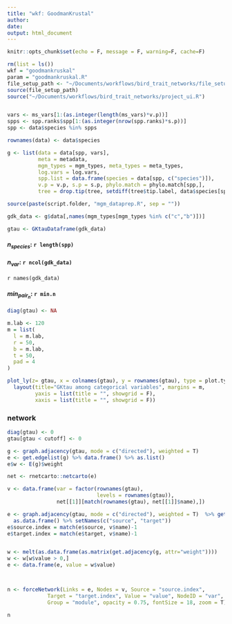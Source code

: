 ```yaml
---
title: "wkf: GoodmanKrustal"
author: 
date: 
output: html_document
---
```


```r
knitr::opts_chunk$set(echo = F, message = F, warning=F, cache=F)
```
```r
rm(list = ls())
wkf = "goodmankruskal"
param = "goodmankruskal.R"
file_setup_path <- "~/Documents/workflows/bird_trait_networks/file_setup.R"
source(file_setup_path)
source("~/Documents/workflows/bird_trait_networks/project_ui.R")



```



```r


vars <- ms_vars[1:(as.integer(length(ms_vars)*v.p))]
spps <- spp.ranks$spp[1:(as.integer(nrow(spp.ranks)*s.p))]
spp <- data$species %in% spps

rownames(data) <- data$species

```




```r

g <- list(data = data[spp, vars], 
          meta = metadata, 
          mgm_types = mgm_types, meta_types = meta_types, 
          log.vars = log.vars, 
          spp.list = data.frame(species = data[spp, c("species")]),
          v.p = v.p, s.p = s.p, phylo.match = phylo.match[spp,],
          tree = drop.tip(tree, setdiff(tree$tip.label, data$species[spp])))

source(paste(script.folder, "mgm_dataprep.R", sep = ""))

```


```r

gdk_data <- g$data[,names(mgm_types[mgm_types %in% c("c","b")])]

gtau <- GKtauDataframe(gdk_data)


```

#### $n_{species}$: `r length(spp)`

#### $n_{var}$: `r ncol(gdk_data)`

`r names(gdk_data)`

#### ${min}_{{pair}_n}$: `r min.n`

```r
diag(gtau) <- NA

m.lab <- 120
m = list(
  l = m.lab,
  r = 50,
  b = m.lab,
  t = 50,
  pad = 4
)

plot_ly(z= gtau, x = colnames(gtau), y = rownames(gtau), type = plot.type) %>%
  layout(title="GKtau among categorical variables", margins = m, 
         yaxis = list(title = "", showgrid = F), 
         xaxis = list(title = "", showgrid = F))


```


### network

```r
diag(gtau) <- 0
gtau[gtau < cutoff] <- 0

g <- graph.adjacency(gtau, mode = c("directed"), weighted = T)
e <- get.edgelist(g) %>% data.frame() %>% as.list()
e$w <- E(g)$weight

net <- rnetcarto::netcarto(e)

```

```r
v <- data.frame(var = factor(rownames(gtau), 
                             levels = rownames(gtau)),
                net[[1]][match(rownames(gtau), net[[1]]$name),])

e <- graph.adjacency(gtau, mode = c("directed"), weighted = T)  %>% get.edgelist(names = T) %>% 
  as.data.frame() %>% setNames(c("source", "target"))
e$source.index = match(e$source, v$name)-1
e$target.index = match(e$target, v$name)-1


w <- melt(as.data.frame(as.matrix(get.adjacency(g, attr="weight"))))
w <- w[w$value > 0,]
e <- data.frame(e, value = w$value)



n <- forceNetwork(Links = e, Nodes = v, Source = "source.index",
             Target = "target.index", Value = "value", NodeID = "var",
             Group = "module", opacity = 0.75, fontSize = 18, zoom = T)

n
```

